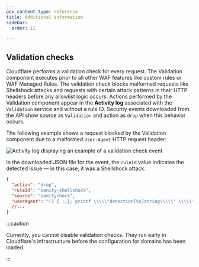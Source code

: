 ```yaml
---
pcx_content_type: reference
title: Additional information
sidebar:
  order: 11

---
```



## Validation checks

Cloudflare performs a validation check for every request. The Validation component executes prior to all other WAF features like custom rules or WAF Managed Rules. The validation check blocks malformed requests like Shellshock attacks and requests with certain attack patterns in their HTTP headers before any <GlossaryTooltip term="allowlist">allowlist</GlossaryTooltip> logic occurs. Actions performed by the Validation component appear in the **Activity log** associated with the `Validation` service and without a rule ID. Security events downloaded from the API show source as `Validation` and action as `drop` when this behavior occurs.

The following example shows a request blocked by the Validation component due to a malformed `User-Agent` HTTP request header:

![Activity log displaying an example of a validation check event](~/assets/images/waf/validation-service.png)

In the downloaded JSON file for the event, the `ruleId` value indicates the detected issue — in this case, it was a Shellshock attack.

```json null {3}
{
  "action": "drop",
  "ruleId": "sanity-shellshock",
  "source": "sanitycheck",
  "userAgent": "() { :;}; printf \\\\\"detection[%s]string\\\\\" \\\\\"TjcLLwVzBtLzvbN\\\\"
  //...
}
```

:::caution


Currently, you cannot disable validation checks. They run early in Cloudflare's infrastructure before the configuration for domains has been loaded.


:::
